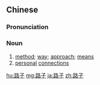==Chinese==
{{zh-forms}}

===Pronunciation===
{{zh-pron
|m=lùzi
|c=lou6 zi2
|cat=n
}}

===Noun===
{{zh-noun}}

# [[method]]; [[way]]; [[approach]]; [[means]]
# [[personal]] [[connections]]

[[hu:路子]]
[[mg:路子]]
[[ja:路子]]
[[zh:路子]]